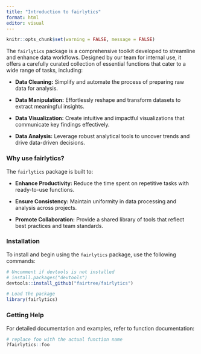 ```yaml
---
title: "Introduction to fairlytics"
format: html
editor: visual
---
```


```r
knitr::opts_chunk$set(warning = FALSE, message = FALSE) 
```

The `fairlytics` package is a comprehensive toolkit developed to streamline and enhance data workflows. Designed by our team for internal use, it offers a carefully curated collection of essential functions that cater to a wide range of tasks, including:

-   **Data Cleaning:** Simplify and automate the process of preparing raw data for analysis.

-   **Data Manipulation:** Effortlessly reshape and transform datasets to extract meaningful insights.

-   **Data Visualization:** Create intuitive and impactful visualizations that communicate key findings effectively.

-   **Data Analysis:** Leverage robust analytical tools to uncover trends and drive data-driven decisions.

### Why use fairlytics?

The `fairlytics` package is built to:

-   **Enhance Productivity:** Reduce the time spent on repetitive tasks with ready-to-use functions.

-   **Ensure Consistency:** Maintain uniformity in data processing and analysis across projects.

-   **Promote Collaboration:** Provide a shared library of tools that reflect best practices and team standards.

### Installation

To install and begin using the `fairlytics` package, use the following commands:

```r

# Uncomment if devtools is not installed
# install.packages("devtools")
devtools::install_github("fairtree/fairlytics")

# Load the package
library(fairlytics)

```


### Getting Help

For detailed documentation and examples, refer to function documentation:

```r

# replace foo with the actual function name
?fairlytics::foo

```




